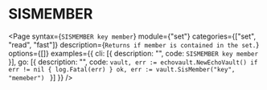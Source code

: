 # SISMEMBER

<Page 
  syntax={`SISMEMBER key member`}
  module={"set"}
  categories={["set", "read", "fast"]}
  description={`Returns if member is contained in the set.`}
  options={[]}
  examples={{
    cli: [{ description: "", code: `SISMEMBER key member` }],
    go: [{
      description: "",
      code: `vault, err := echovault.NewEchoVault()
if err != nil {
  log.Fatal(err)
}
ok, err := vault.SisMember("key", "memeber")
`
    }]
  }}
/>